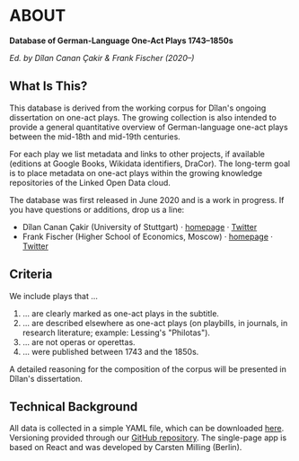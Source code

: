 # ABOUT

**Database of German-Language One-Act Plays 1743–1850s**

*Ed. by Dîlan Canan Çakir & Frank Fischer (2020–)*

## What Is This?

This database is derived from the working corpus for Dîlan's ongoing
dissertation on one-act plays. The growing collection is also intended to
provide a general quantitative overview of German-language one-act plays between
the mid-18th and mid-19th centuries.

For each play we list metadata and links to other projects, if available
(editions at Google Books, Wikidata identifiers, DraCor). The long-term goal is
to place metadata on one-act plays within the growing knowledge repositories of
the Linked Open Data cloud.

The database was first released in June 2020 and is a work in progress. If you
have questions or additions, drop us a line:

* Dîlan Canan Çakir (University of Stuttgart) ·
  [homepage](https://www.ilw.uni-stuttgart.de/institut/team/Cakir-00001/) ·
  [Twitter](https://twitter.com/DilanCkr)
* Frank Fischer (Higher School of Economics, Moscow) ·
  [homepage](https://lehkost.github.io/) ·
  [Twitter](https://twitter.com/umblaetterer)

## Criteria

We include plays that …

1. … are clearly marked as one-act plays in the subtitle.
2. … are described elsewhere as one-act plays (on playbills, in journals, in
     research literature; example: Lessing's "Philotas").
3. … are not operas or operettas.
4. … were published between 1743 and the 1850s.

A detailed reasoning for the composition of the corpus will be presented in
Dîlan's dissertation.

## Technical Background

All data is collected in a simple YAML file, which can be downloaded
<a href="https://raw.githubusercontent.com/dracor-org/einakter/master/data.yaml" download="einakter.yml">here</a>.
Versioning provided through our
[GitHub repository](https://github.com/dracor-org/einakter). The single-page app
is based on React and was developed by Carsten Milling (Berlin).

